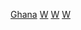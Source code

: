 {{Commons category}}

[[Category:非洲各國瀑布|Ghana]]
[[Category:迦納地形|W]]
[[Category:迦納的水|W]]
[[Category:迦納旅遊景點|W]]